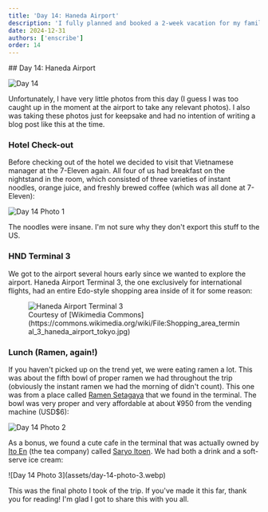 ```yaml
---
title: 'Day 14: Haneda Airport'
description: 'I fully planned and booked a 2-week vacation for my family. Here are some of the highlights, blunders, and experiences gathered throughout the process.'
date: 2024-12-31
authors: ['enscribe']
order: 14
---
```


<div class="invisible h-0! [&+*]:mt-0 [&+*_*]:mt-0">
## Day 14: Haneda Airport
</div>

![Day 14](assets/day-14.webp)

Unfortunately, I have very little photos from this day (I guess I was too caught up in the moment at the airport to take any relevant photos). I also was taking these photos just for keepsake and had no intention of writing a blog post like this at the time.

### Hotel Check-out

Before checking out of the hotel we decided to visit that Vietnamese manager at the 7-Eleven again. All four of us had breakfast on the nightstand in the room, which consisted of three varieties of instant noodles, orange juice, and freshly brewed coffee (which was all done at 7-Eleven):

![Day 14 Photo 1](assets/day-14-photo-1.webp)

The noodles were insane. I'm not sure why they don't export this stuff to the US.

### HND Terminal 3

We got to the airport several hours early since we wanted to explore the airport. Haneda Airport Terminal 3, the one exclusively for international flights, had an entire Edo-style shopping area inside of it for some reason:

<figure>
    <img
        class="w-full lg:w-2/3 mx-auto"
        src="https://upload.wikimedia.org/wikipedia/commons/thumb/7/76/Shopping_area_terminal_3_haneda_airport_tokyo.jpg/800px-Shopping_area_terminal_3_haneda_airport_tokyo.jpg?20200410110314"
        alt="Haneda Airport Terminal 3"
    />
    <figcaption class="text-center [&>p]:text-muted-foreground">
        Courtesy of [Wikimedia Commons](https://commons.wikimedia.org/wiki/File:Shopping_area_terminal_3_haneda_airport_tokyo.jpg)
    </figcaption>
</figure>

### Lunch (Ramen, again!)

If you haven't picked up on the trend yet, we were eating ramen a lot. This was about the fifth bowl of proper ramen we had throughout the trip (obviously the instant ramen we had the morning of didn't count). This one was from a place called [Ramen Setagaya](https://tabelog.com/en/tokyo/A1315/A131504/13117591/) that we found in the terminal. The bowl was very proper and very affordable at about ¥950 from the vending machine (USD$6):

![Day 14 Photo 2](assets/day-14-photo-2.webp)

As a bonus, we found a cute cafe in the terminal that was actually owned by [Ito En](https://en.wikipedia.org/wiki/Ito_En) (the tea company) called [Saryo Itoen](https://tabelog.com/en/tokyo/A1315/A131504/13174290/). We had both a drink and a soft-serve ice cream:

<div class="mx-auto w-2/3 lg:w-1/2">
![Day 14 Photo 3](assets/day-14-photo-3.webp)
</div>

This was the final photo I took of the trip. If you've made it this far, thank you for reading! I'm glad I got to share this with you all.